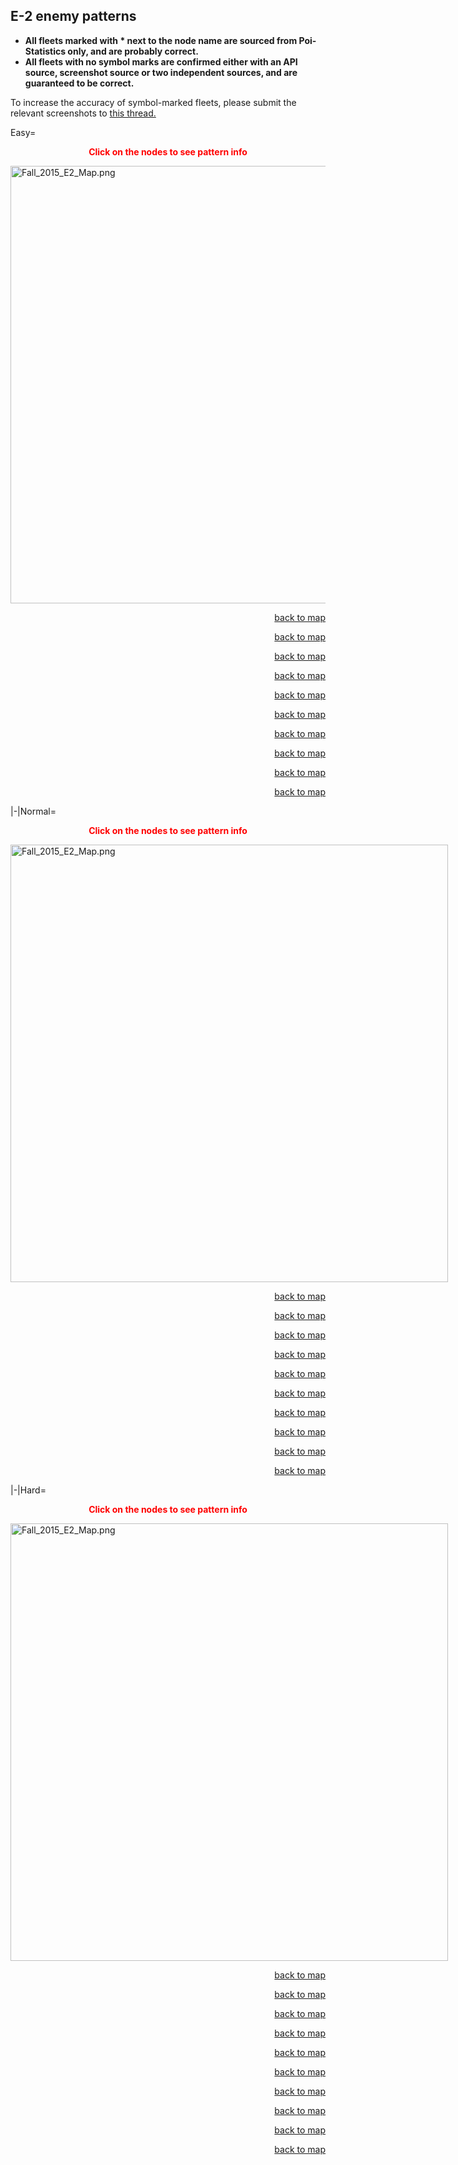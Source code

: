 ==E-2 enemy patterns==
*'''All fleets marked with * next to the node name are sourced from Poi-Statistics only, and are probably correct.'''
*'''All fleets with no symbol marks are confirmed either with an API source, screenshot source or two independent sources, and are guaranteed to be correct.'''
To increase the accuracy of symbol-marked fleets, please submit the relevant screenshots to [[Thread:355311|this thread.]]

<div class="mw-collapsible-content">
<tabber>Easy=

<div style="text-align:center;color:red">'''Click on the nodes to see pattern info'''</div>
<div style="position:relative;">[[File:Fall_2015_E2_Map.png|700px|link=]]
{{Node|x-axis=263|y-axis=212|type=empty|link=#E-2 A (Easy)}}{{Clear}}
{{Node|x-axis=280|y-axis=141|type=normal|link=#E-2 B (Easy)}}{{Clear}}
{{Node|x-axis=333|y-axis=282|type=normal|link=#E-2 C (Easy)}}{{Clear}}
{{Node|x-axis=334|y-axis=179|type=normal|link=#E-2 D (Easy)}}{{Clear}}
{{Node|x-axis=364|y-axis=119|type=normal|link=#E-2 E (Easy)}}{{Clear}}
{{Node|x-axis=431|y-axis=185|type=normal|link=#E-2 F (Easy)}}{{Clear}}
{{Node|x-axis=450|y-axis=260|type=normal|link=#E-2 G (Easy)}}{{Clear}}
{{Node|x-axis=460|y-axis=140|type=normal|link=#E-2 H (Easy)}}{{Clear}}
{{Node|x-axis=492|y-axis=249|type=empty|link=#E-2 I (Easy)}}{{Clear}}
{{Node|x-axis=532|y-axis=241|type=resource|tooltip=Resource Flag Node}}{{Clear}}
{{Node|x-axis=555|y-axis=158|type=boss|link=#E-2 K (Easy)}}{{Clear}}
</div>

<div id="E-2 A (Easy)"></div>
{{NodeInfo
|A
|Empty
|
}}
<div style="text-align:right">[[#E-2 enemy patterns|back to map]]</div>

<div id="E-2 B (Easy)"></div>
{{NodeInfo
|B<br/>警戒任務群<br/>前衛別働隊
|Normal
|Line Ahead<!--Enemycomp thread--><br/>Double Line<!--Wikiwiki-->
|Light Cruiser Ho-Class/Elite
|Destroyer I-Class/Late Model
|Destroyer I-Class
|Destroyer I-Class
|Destroyer I-Class
}}<!--Poi-statistics-->
<div style="text-align:right">[[#E-2 enemy patterns|back to map]]</div>

<div id="E-2 C (Easy)"></div>
{{NodeInfo
|C*<br/>警戒任務群<br/>重巡戦隊
|Normal
|Line Ahead<br/>Double Line
|Heavy Cruiser Ri-Class/Flagship
|Heavy Cruiser Ri-Class/Elite
|Light Cruiser Ho-Class/Elite
|Destroyer I-Class
|Destroyer I-Class
}}<!--Poi-statistics-->
<div style="text-align:right">[[#E-2 enemy patterns|back to map]]</div>

<div id="E-2 D (Easy)"></div>
{{NodeInfo
|D<br/>警戒任務群<br/>前衛部隊
|Normal
|Line Ahead<br/>Double Line
|Destroyer I-Class/Late Model
|Destroyer I-Class
|Destroyer I-Class
|Destroyer I-Class
|Destroyer I-Class
}}<!--Enemycomp thread + Wikiwiki + Poi-statistics-->
<div style="text-align:right">[[#E-2 enemy patterns|back to map]]</div>

<div id="E-2 E (Easy)"></div>
{{NodeInfo
|E<br/>潜水艦警戒線
|Normal
|Echelon
|Submarine Ka-Class
|Submarine Ka-Class
|Submarine Ka-Class
|-<!--Enemycomp thread + Wikiwiki + Poi-statistics-->
|E<br/>潜水艦警戒線
|Normal
|Echelon
|Submarine Ka-Class/Elite
|Submarine Ka-Class
|Submarine Ka-Class
}}<!--Enemycomp thread + Wikiwiki + Poi-statistics-->
<div style="text-align:right">[[#E-2 enemy patterns|back to map]]</div>

<div id="E-2 F (Easy)"></div>
{{NodeInfo
|F<br/>警戒任務群<br/>主力部隊
|Night
|Line Ahead
|Light Cruiser He-Class/Elite
|Light Cruiser Ho-Class
|Light Cruiser Ho-Class
|Destroyer I-Class
|Destroyer I-Class
|Destroyer I-Class
|-<!--Enemycomp thread + Wikiwiki + Poi-statistics-->
|F<br/>警戒任務群<br/>主力部隊
|Night
|Line Ahead
|Light Cruiser He-Class/Flagship
|Light Cruiser Ho-Class/Elite
|Light Cruiser Ho-Class/Elite
|Destroyer I-Class
|Destroyer I-Class
|Destroyer I-Class
}}<!--Wikiwiki + Poi-statistics-->
<div style="text-align:right">[[#E-2 enemy patterns|back to map]]</div>

<div id="E-2 G (Easy)"></div>
{{NodeInfo
|G*<br/>バニラ湾輸送部隊
|Night
|Diamond
|Transport Ship Wa-Class/Elite
|Transport Ship Wa-Class
|Transport Ship Wa-Class
|Transport Ship Wa-Class
|PT Imp Pack
|PT Imp Pack
|-<!--Poi-statistics-->
|G*<br/>バニラ湾輸送部隊
|Night
|Diamond
|Destroyer I-Class/Late Model
|Transport Ship Wa-Class/Elite
|Transport Ship Wa-Class
|Transport Ship Wa-Class
|PT Imp Pack
|PT Imp Pack
}}<!--Poi-statistics-->
<div style="text-align:right">[[#E-2 enemy patterns|back to map]]</div>

<div id="E-2 H (Easy)"></div>
{{NodeInfo
|H*<br/>警戒任務群<br/>主力部隊増援
|Night
|Line Ahead
|Heavy Cruiser Ri-Class/Flagship
|Light Cruiser He-Class/Elite
|Light Cruiser Ho-Class
|Destroyer I-Class
|Destroyer I-Class
|Destroyer I-Class
|-<!--Poi-statistics-->
|H<br/>警戒任務群<br/>主力部隊増援
|Night
|Double Line
|Heavy Cruiser Ri-Class/Flagship
|Light Cruiser He-Class/Elite
|Light Cruiser Ho-Class
|Destroyer I-Class
|Destroyer I-Class
|Destroyer I-Class
}}<!--Enemycomp thread + Wikiwiki + Poi-statistics-->
<div style="text-align:right">[[#E-2 enemy patterns|back to map]]</div>

<div id="E-2 I (Easy)"></div>
{{NodeInfo
|I
|Empty
|
}}
<div style="text-align:right">[[#E-2 enemy patterns|back to map]]</div>

<div id="E-2 K (Easy)"></div>
{{NodeInfo
|K<br/>警戒任務群<br/>旗艦艦隊
|Boss
|Line Ahead
|Light Cruiser He-Class/Flagship
|Light Cruiser He-Class/Elite
|Light Cruiser Ho-Class/Elite
|Destroyer I-Class
|Destroyer I-Class
|Destroyer I-Class
|-<!--Enemycomp thread + Wikiwiki + Poi-statistics-->
|K<br/>警戒任務群<br/>旗艦艦隊
|Boss/Final
|Line Ahead
|Light Cruiser Princess
|Light Cruiser He-Class/Flagship
|Light Cruiser Ho-Class/Elite
|Destroyer I-Class/Late Model
|Destroyer I-Class
|Destroyer I-Class
}}<!--Enemycomp thread + Wikiwiki + Poi-statistics-->
<div style="text-align:right">[[#E-2 enemy patterns|back to map]]</div>

|-|Normal=
<div style="text-align:center;color:red">'''Click on the nodes to see pattern info'''</div>
<div style="position:relative;width:700px">[[File:Fall_2015_E2_Map.png|700px|link=]]
{{Node|x-axis=263|y-axis=212|type=empty|link=#E-2 A (Medium)}}{{Clear}}
{{Node|x-axis=280|y-axis=141|type=normal|link=#E-2 B (Medium)}}{{Clear}}
{{Node|x-axis=333|y-axis=282|type=normal|link=#E-2 C (Medium)}}{{Clear}}
{{Node|x-axis=334|y-axis=179|type=normal|link=#E-2 D (Medium)}}{{Clear}}
{{Node|x-axis=364|y-axis=119|type=normal|link=#E-2 E (Medium)}}{{Clear}}
{{Node|x-axis=431|y-axis=185|type=normal|link=#E-2 F (Medium)}}{{Clear}}
{{Node|x-axis=450|y-axis=260|type=normal|link=#E-2 G (Medium)}}{{Clear}}
{{Node|x-axis=460|y-axis=140|type=normal|link=#E-2 H (Medium)}}{{Clear}}
{{Node|x-axis=492|y-axis=249|type=empty|link=#E-2 I (Medium)}}{{Clear}}
{{Node|x-axis=532|y-axis=241|type=resource|tooltip=Resource Flag Node}}{{Clear}}
{{Node|x-axis=555|y-axis=158|type=boss|link=#E-2 K (Medium)}}{{Clear}}
</div>

<div id="E-2 A (Medium)"></div>
{{NodeInfo
|A
|Empty
|
}}
<div style="text-align:right">[[#E-2 enemy patterns|back to map]]</div>

<div id="E-2 B (Medium)"></div>
{{NodeInfo
|B<br/>警戒任務群<br/>前衛別働隊
|Normal
|Line Ahead<br/>Double Line<!--Enemycomp thread-->
|Light Cruiser Ho-Class/Flagship
|Destroyer I-Class/Late Model
|Destroyer I-Class/Late Model
|Destroyer I-Class
|Destroyer I-Class
}}<!--Wikiwiki + Poi-statistics-->
<div style="text-align:right">[[#E-2 enemy patterns|back to map]]</div>

<div id="E-2 C (Medium)"></div>
{{NodeInfo
|C<br/>警戒任務群<br/>重巡戦隊
|Normal
|Line Ahead<br/>Double Line<!--Enemycomp thread-->
|Heavy Cruiser Ri-Class/Flagship
|Heavy Cruiser Ri-Class/Elite
|heavy Cruiser Ri-Class/Elite
|Light Cruiser Ho-Class/Elite
|Destroyer I-Class
|Destroyer I-Class
}}<!--Wikiwiki + Poi-statistics-->
<div style="text-align:right">[[#E-2 enemy patterns|back to map]]</div>

<div id="E-2 D (Medium)"></div>
{{NodeInfo
|D<br/>警戒任務群<br/>前衛部隊
|Normal
|Line Ahead
|Destroyer I-Class/Late Model
|Destroyer I-Class
|Destroyer I-Class
|Destroyer I-Class
|Destroyer I-Class
|-<!--Enemycomp thread + Wikiwiki + Poi-statistics-->
|D*<br/>警戒任務群<br/>前衛部隊
|Normal
|Double Line
|Destroyer I-Class/Late Model
|Destroyer I-Class
|Destroyer I-Class
|Destroyer I-Class
|Destroyer I-Class
|-<!--Poi-statistics-->
|D<br/>警戒任務群<br/>前衛部隊
|Normal
|Line Ahead<br/>Double Line
|Destroyer I-Class/Late Model
|Destroyer I-Class/Late Model
|Destroyer I-Class/Late Model
|Destroyer I-Class
|Destroyer I-Class
}}<!--Wikiwiki + Poi-statistics-->
<div style="text-align:right">[[#E-2 enemy patterns|back to map]]</div>

<div id="E-2 E (Medium)"></div>
{{NodeInfo
|E<br/>潜水艦警戒線
|Normal
|Echelon
|Submarine Ka-Class/Elite
|Submarine Ka-Class
|Submarine Ka-Class
|-<!--Enemycomp thread + Wikiwiki + Poi-statistics-->
|E*<br/>潜水艦警戒線
|Normal
|Echelon
|Submarine Ka-Class/Flagship
|Submarine Ka-Class
|Submarine Ka-Class
|-<!--Poi-statistics-->
|E<br/>潜水艦警戒線
|Normal
|Echelon
|Submarine Ka-Class/Flagship
|Submarine Ka-Class/Elite
|Submarine Ka-Class
}}<!--Enemycomp thread + Wikiwiki + Poi-statistics-->
<div style="text-align:right">[[#E-2 enemy patterns|back to map]]</div>

<div id="E-2 F (Medium)"></div>
{{NodeInfo
|F<br/>警戒任務群<br/>主力部隊
|Night
|Line Ahead
|Light Cruiser He-Class/Flagship
|Light Cruiser Ho-Class/Elite
|Light Cruiser Ho-Class/Elite
|Destroyer I-Class/Late Model
|Destroyer I-Class
|Destroyer I-Class
|-<!--Wikiwiki + Poi-statistics-->
|F<br/>警戒任務群<br/>主力部隊
|Night
|Line Ahead
|Light Cruiser He-Class/Flagship
|Light Cruiser Ho-Class/Elite
|Light Cruiser Ho-Class/Elite
|Destroyer I-Class/Late Model
|Destroyer I-Class/Late Model
|Destroyer I-Class
}}<!--Wikiwiki + Poi-statistics-->
<div style="text-align:right">[[#E-2 enemy patterns|back to map]]</div>

<div id="E-2 G (Medium)"></div>
{{NodeInfo
|G*<br/>バニラ湾輸送部隊
|Night
|Line Ahead
|Destroyer Ro-Class/Late Model
|Transport Ship Wa-Class/Elite
|Transport Ship Wa-Class
|Transport Ship Wa-Class
|PT Imp Pack/II
|PT Imp Pack/II
|-<!--Poi-statistics-->
|G*<br/>バニラ湾輸送部隊
|Night
|Line Ahead
|Destroyer Ro-Class/Late Model
|Transport Ship Wa-Class/Elite
|Transport Ship Wa-Class/Elite
|Transport Ship Wa-Class
|PT Imp Pack/II
|PT Imp Pack/II
}}<!--Poi-statistics-->
<div style="text-align:right">[[#E-2 enemy patterns|back to map]]</div>

<div id="E-2 H (Medium)"></div>
{{NodeInfo
|H*<br/>警戒任務群<br/>主力部隊増援
|Night
|Line Ahead
|Heavy Cruiser Ri-Class/Flagship
|Light Cruiser He-Class/Elite
|Light Cruiser Ho-Class/Elite
|Light Cruiser Ho-Class/
|Destroyer I-Class/Late Model
|Destroyer I-Class/Late Model
|-<!--Poi-statistics-->
|H<br/>警戒任務群<br/>主力部隊増援
|Night
|Double Line
|Heavy Cruiser Ri-Class/Flagship
|Light Cruiser He-Class/Elite
|Light Cruiser Ho-Class/Elite
|Light Cruiser Ho-Class/
|Destroyer I-Class/Late Model
|Destroyer I-Class/Late Model
}}<!--Enemycomp thread + Poi-statistics-->
<div style="text-align:right">[[#E-2 enemy patterns|back to map]]</div>

<div id="E-2 I (Medium)"></div>
{{NodeInfo
|I
|Empty
|
}}
<div style="text-align:right">[[#E-2 enemy patterns|back to map]]</div>

<div id="E-2 K (Medium)"></div>
{{NodeInfo
|K<br/>警戒任務群<br/>旗艦艦隊
|Boss
|Line Ahead
|Light Cruiser Princess
|Light Cruiser He-Class/Flagship
|Light Cruiser Ho-Class/Elite
|Destroyer I-Class/Late Model
|Destroyer I-Class/Late Model
|Destroyer I-Class/Late Model
|-<!--Enemycomp thread + Wikiwiki + Poi-statistics-->
|K<br/>警戒任務群<br/>旗艦艦隊
|Boss/Final
|Line Ahead
|Light Cruiser Princess/II
|Light Cruiser He-Class/Flagship
|Light Cruiser Ho-Class/Elite
|Destroyer I-Class/Late Model
|Destroyer I-Class/Late Model
|Destroyer I-Class/Late Model
}}<!--Wikiwiki + Poi-statistics-->
<div style="text-align:right">[[#E-2 enemy patterns|back to map]]</div>

|-|Hard=
<div style="text-align:center;color:red">'''Click on the nodes to see pattern info'''</div>
<div style="position:relative;width:700px">[[File:Fall_2015_E2_Map.png|700px|link=]]
{{Node|x-axis=263|y-axis=212|type=empty|link=#E-2 A (Hard)}}{{Clear}}
{{Node|x-axis=280|y-axis=141|type=normal|link=#E-2 B (Hard)}}{{Clear}}
{{Node|x-axis=333|y-axis=282|type=normal|link=#E-2 C (Hard)}}{{Clear}}
{{Node|x-axis=334|y-axis=179|type=normal|link=#E-2 D (Hard)}}{{Clear}}
{{Node|x-axis=364|y-axis=119|type=normal|link=#E-2 E (Hard)}}{{Clear}}
{{Node|x-axis=431|y-axis=185|type=normal|link=#E-2 F (Hard)}}{{Clear}}
{{Node|x-axis=450|y-axis=260|type=normal|link=#E-2 G (Hard)}}{{Clear}}
{{Node|x-axis=460|y-axis=140|type=normal|link=#E-2 H (Hard)}}{{Clear}}
{{Node|x-axis=492|y-axis=249|type=empty|link=#E-2 I (Hard)}}{{Clear}}
{{Node|x-axis=532|y-axis=241|type=resource|tooltip=Resource Flag Node}}{{Clear}}
{{Node|x-axis=555|y-axis=158|type=boss|link=#E-2 K (Hard)}}{{Clear}}
</div>

<div id="E-2 A (Hard)"></div>
{{NodeInfo
|A
|Empty
|
}}
<div style="text-align:right">[[#E-2 enemy patterns|back to map]]</div>

<div id="E-2 B (Hard)"></div>
{{NodeInfo
|B<br/>警戒任務群<br/>前衛別働隊
|Normal
|Line Ahead<br/>Double Line
|Light Cruiser Ho-Class/Flagship
|Destroyer Ro-Class/Late Model
|Destroyer I-Class/Late Model
|Destroyer I-Class/Late Model
|Destroyer I-Class
|Destroyer I-Class
}}<!--Enemycomp thread + Wikiwiki + Poi-statistics-->
<div style="text-align:right">[[#E-2 enemy patterns|back to map]]</div>

<div id="E-2 C (Hard)"></div>
{{NodeInfo
|C<br/>警戒任務群<br/>重巡戦隊
|Normal
|Line Ahead
|Heavy Cruiser Ri-Class/Flagship
|Heavy Cruiser Ri-Class/Flagship
|heavy Cruiser Ri-Class/Flagship
|Light Cruiser Ho-Class/Elite
|Destroyer I-Class
|Destroyer I-Class
|-<!--Enemycomp thread + Wikiwiki + Poi-statistics-->
|C*<br/>警戒任務群<br/>重巡戦隊
|Normal
|Double Line
|Heavy Cruiser Ri-Class/Flagship
|Heavy Cruiser Ri-Class/Flagship
|heavy Cruiser Ri-Class/Flagship
|Light Cruiser Ho-Class/Elite
|Destroyer I-Class
|Destroyer I-Class
}}<!--Poi-statistics-->
<div style="text-align:right">[[#E-2 enemy patterns|back to map]]</div>

<div id="E-2 D (Hard)"></div>
{{NodeInfo
|D<br/>警戒任務群<br/>前衛部隊
|Normal
|Line Ahead
|Destroyer I-Class/Late Model
|Destroyer I-Class/Late Model
|Destroyer I-Class/Late Model
|Destroyer I-Class
|Destroyer I-Class
|-<!--Enemycomp thread + Wikiwiki + Poi-statistics-->
|D<br/>警戒任務群<br/>前衛部隊
|Normal
|Line Ahead<br/>Double Line
|Destroyer Ro-Class/Late Model
|Destroyer I-Class/Late Model
|Destroyer I-Class/Late Model
|Destroyer I-Class/Late Model
|Destroyer I-Class
|Destroyer I-Class
}}<!--Enemycomp thread + Wikiwiki + Poi-statistics-->
<div style="text-align:right">[[#E-2 enemy patterns|back to map]]</div>

<div id="E-2 E (Hard)"></div>
{{NodeInfo
|E<br/>潜水艦警戒線
|Normal
|Echelon
|Submarine Ka-Class/Flagship
|Submarine Ka-Class/Elite
|Submarine Ka-Class
|-<!--Enemycomp thread + Poi-statistics-->
|E<br/>潜水艦警戒線
|Normal
|Echelon
|Submarine Ka-Class/Flagship
|Submarine Ka-Class/Elite
|Submarine Ka-Class
|Submarine Ka-Class
|-<!--Enemycomp thread + Poi-statistics-->
|E<br/>潜水艦警戒線
|Normal
|Echelon
|Submarine Ka-Class/Flagship
|Submarine Ka-Class/Elite
|Submarine Ka-Class/Elite
|Submarine Ka-Class
|Submarine Ka-Class
}}<!--Enemycomp thread + Wikiwiki + Poi-statistics-->
<div style="text-align:right">[[#E-2 enemy patterns|back to map]]</div>

<div id="E-2 F (Hard)"></div>
{{NodeInfo
|F<br/>警戒任務群<br/>主力部隊
|Night
|Line Ahead
|Light Cruiser He-Class/Flagship
|Light Cruiser Ho-Class/Elite
|Light Cruiser Ho-Class/Elite
|Destroyer I-Class/Late Model
|Destroyer I-Class/Late Model
|Destroyer I-Class
|-<!--Enemycomp thread + Poi-statistics-->
|F<br/>警戒任務群<br/>主力部隊
|Night
|Line Ahead
|Light Cruiser He-Class/Flagship
|Light Cruiser Ho-Class/Elite
|Light Cruiser Ho-Class/Elite
|Destroyer I-Class/Late Model
|Destroyer I-Class/Late Model
|Destroyer I-Class/Late Model
|-<!--Enemycomp thread + Wikiwiki + Poi-statistics-->
|F<br/>警戒任務群<br/>主力部隊
|Night
|Line Ahead
|Light Cruiser He-Class/Flagship
|Light Cruiser Ho-Class/Flagship
|Light Cruiser Ho-Class/Elite
|Destroyer I-Class/Late Model
|Destroyer I-Class/Late Model
|Destroyer I-Class/Late Model
}}<!--Enemycomp thread + Wikiwiki + Poi-statistics-->
<div style="text-align:right">[[#E-2 enemy patterns|back to map]]</div>

<div id="E-2 G (Hard)"></div>
{{NodeInfo
|G<br/>バニラ湾輸送部隊
|Night
|Line Ahead
|Destroyer Ro-Class/Late Model
|Transport Ship Wa-Class/Elite
|Transport Ship Wa-Class/Elite
|Transport Ship Wa-Class/Elite
|PT Imp Pack/III
|PT Imp Pack/III
|-<!--Wikiwiki + Poi-statistics-->
|G<br/>バニラ湾輸送部隊
|Night
|Line Ahead
|Destroyer Ro-Class/Late Model
|Transport Ship Wa-Class/Elite
|Transport Ship Wa-Class/Elite
|PT Imp Pack/III
|PT Imp Pack/III
|PT Imp Pack/III
}}<!--Enemycomp thread + Poi-statistics-->
<div style="text-align:right">[[#E-2 enemy patterns|back to map]]</div>

<div id="E-2 H (Hard)"></div>
{{NodeInfo
|H<br/>警戒任務群<br/>主力部隊増援
|Night
|Line Ahead
|Heavy Cruiser Ri-Class/Flagship
|Light Cruiser He-Class/Flagship
|Light Cruiser Ho-Class/Elite
|Light Cruiser Ho-Class/Elite
|Destroyer I-Class/Late Model
|Destroyer I-Class/Late Model
|-<!--Enemycomp thread + Wikiwiki + Poi-statistics-->
|H*<br/>警戒任務群<br/>主力部隊増援
|Night
|Double Line
|Heavy Cruiser Ri-Class/Flagship
|Light Cruiser He-Class/Flagship
|Light Cruiser Ho-Class/Elite
|Light Cruiser Ho-Class/Elite
|Destroyer I-Class/Late Model
|Destroyer I-Class/Late Model
}}<!--Poi-statistics-->
<div style="text-align:right">[[#E-2 enemy patterns|back to map]]</div>

<div id="E-2 I (Hard)"></div>
{{NodeInfo
|I
|Empty
|
}}
<div style="text-align:right">[[#E-2 enemy patterns|back to map]]</div>

<div id="E-2 K (Hard)"></div>
{{NodeInfo
|K<br/>警戒任務群<br/>旗艦艦隊
|Boss
|Line Ahead
|Light Cruiser Princess/II
|Light Cruiser He-Class/Flagship
|Light Cruiser Ho-Class/Flagship
|Destroyer Ro-Class/Late Model
|Destroyer I-Class/Late Model
|Destroyer I-Class/Late Model
|-<!--Enemycomp thread + Wikiwiki + Poi-statistics-->
|K<br/>警戒任務群<br/>旗艦艦隊
|Boss/Final
|Line Ahead
|Light Cruiser Princess/III
|Light Cruiser He-Class/Flagship
|Light Cruiser Ho-Class/Flagship
|Destroyer Ro-Class/Late Model Elite
|Destroyer I-Class/Late Model
|Destroyer I-Class/Late Model
}}<!--Enemycomp thread + Wikiwiki + Poi-statistics-->
<div style="text-align:right">[[#E-2 enemy patterns|back to map]]</div>

</tabber>
</div>